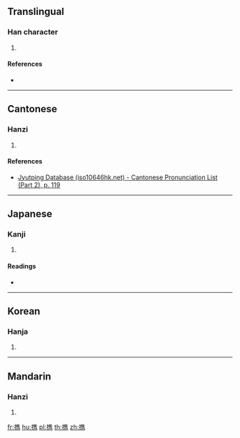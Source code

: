 {{character info/new}}
==Translingual==

===Han character===
{{Han char|rn=64|rad=手|as=13|sn=16|four=|canj=QOGS,XQOGS|ids=⿰扌雋}}

# {{defn|Han|sort=手13}}

====References====
* {{Han ref|kx=0459.040|dkj=12831|dj=0808.030|hdz=31960.050|uh=64D5|ud=25813}}

----

==Cantonese==

===Hanzi===
{{yue-hanzi|jyut=[[kwai4]]|y=kwai4}}

# {{defn|lang=yue|sort=手13}}

====References====
* [http://www.iso10646hk.net/jp/document/download.jsp Jyutping Database (iso10646hk.net) - Cantonese Pronunciation List (Part 2), p. 119]

----

==Japanese==

===Kanji===
{{ja-kanji|grade=|rs=手13}}

# {{defn|lang=ja|sort=手13}}

====Readings====
* {{ja-readings|on=[[けい]] (kei)|kun=[[たずさえる]] (tazusaeru), [[たずさわる]] (tazusawaru)}}

----

==Korean==

===Hanja===
{{ko-hanja|hangeul=휴|eumhun=|rv=hyu|mr=hyu|y=hyu}}

# {{defn|lang=ko|sort=手13}}

----

==Mandarin==

===Hanzi===
{{cmn-hanzi|pin=[[xié]] ([[xie2]]), [[xī]] ([[xi1]]), [[xí]] ([[xi2]])|wg=hsieh<sup>2</sup>, hsi<sup>1</sup>, hsi<sup>2</sup>}}

# {{defn|lang=cmn|sort=手13}}

[[fr:擕]]
[[hu:擕]]
[[pl:擕]]
[[th:擕]]
[[zh:擕]]